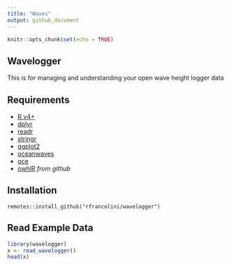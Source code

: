 ```yaml
---
title: "Waves"
output: github_document
---
```


```r
knitr::opts_chunk$set(echo = TRUE)
```

## Wavelogger

This is for managing and understanding your open wave height logger data

## Requirements

  + [R v4+](https://www.r-project.org/)
  + [dplyr](https://CRAN.R-project.org/package=dplyr)
  + [readr](https://CRAN.R-project.org/package=readr)
  + [stringr](https://CRAN.R-project.org/package=stringr)
  + [ggplot2](https://CRAN.R-project.org/package=ggplot2)
  + [oceanwaves](https://CRAN.R-project.org/package=oceanwaves)
  + [oce](https://CRAN.R-project.org/package=oce)
  + [owhlR](https://github.com/millerlp/owhlR) *from github*

## Installation

```
remotes::install_github("rfrancolini/wavelogger")
```


## Read Example Data

```r
library(wavelogger)
x <- read_wavelogger()
head(x)
```

